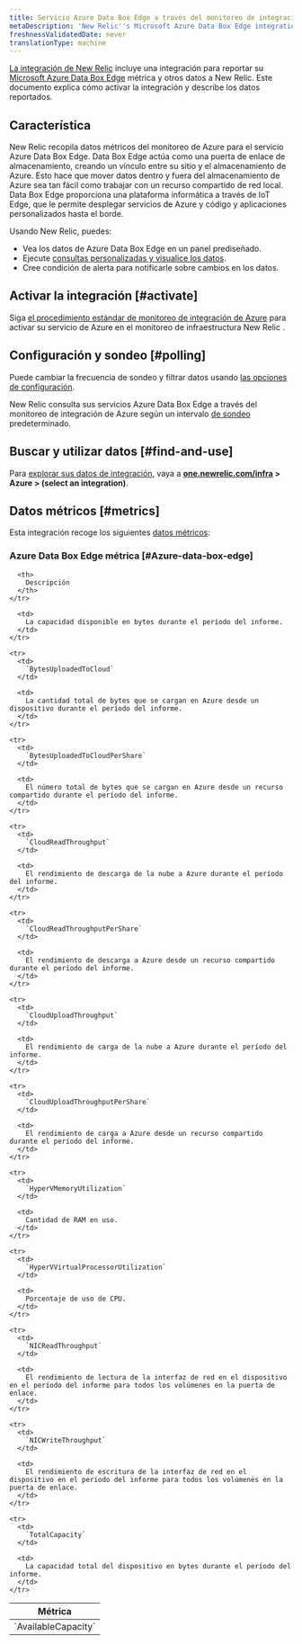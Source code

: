 ```yaml
---
title: Servicio Azure Data Box Edge a través del monitoreo de integración de Azure
metaDescription: 'New Relic''s Microsoft Azure Data Box Edge integration: what data it reports and how to enable it.'
freshnessValidatedDate: never
translationType: machine
---
```


[La integración de New Relic](/docs/infrastructure/integrations-getting-started/getting-started/introduction-infrastructure-integrations) incluye una integración para reportar su [Microsoft Azure Data Box Edge](https://azure.microsoft.com/en-us/updates/announcing-azure-data-box-edge/) métrica y otros datos a New Relic. Este documento explica cómo activar la integración y describe los datos reportados.

## Característica

New Relic recopila datos métricos del monitoreo de Azure para el servicio Azure Data Box Edge. Data Box Edge actúa como una puerta de enlace de almacenamiento, creando un vínculo entre su sitio y el almacenamiento de Azure. Esto hace que mover datos dentro y fuera del almacenamiento de Azure sea tan fácil como trabajar con un recurso compartido de red local. Data Box Edge proporciona una plataforma informática a través de IoT Edge, que le permite desplegar servicios de Azure y código y aplicaciones personalizados hasta el borde.

Usando New Relic, puedes:

* Vea los datos de Azure Data Box Edge en un panel prediseñado.
* Ejecute [consultas personalizadas y visualice los datos](/docs/infrastructure/integrations-getting-started/getting-started/use-integration-data-new-relic-insights).
* Cree condición de alerta para notificarle sobre cambios en los datos.

## Activar la integración [#activate]

Siga [el procedimiento estándar de monitoreo de integración de Azure](/docs/infrastructure/microsoft-azure-integrations/azure-integrations-list/azure-monitor) para activar su servicio de Azure en el monitoreo de infraestructura New Relic .

## Configuración y sondeo [#polling]

Puede cambiar la frecuencia de sondeo y filtrar datos usando [las opciones de configuración](/docs/infrastructure/microsoft-azure-integrations/azure-integrations-list/azure-monitor/#settings).

New Relic consulta sus servicios Azure Data Box Edge a través del monitoreo de integración de Azure según un intervalo [de sondeo](/docs/infrastructure/microsoft-azure-integrations/azure-integrations-list/azure-monitor/#settings) predeterminado.

## Buscar y utilizar datos [#find-and-use]

Para [explorar sus datos de integración](/docs/infrastructure/integrations/find-use-infrastructure-integration-data), vaya a <DNT>**[one.newrelic.com/infra](https://one.newrelic.com/infra) > Azure > (select an integration)**</DNT>.

## Datos métricos [#metrics]

Esta integración recoge los siguientes [datos métricos](/docs/infrastructure/integrations-getting-started/getting-started/understand-integration-data-data-types#metric):

### Azure Data Box Edge métrica [#Azure-data-box-edge]

<table>
  <thead>
    <tr>
      <th style={{ width: "300px" }}>
        Métrica
      </th>

      <th>
        Descripción
      </th>
    </tr>
  </thead>

  <tbody>
    <tr>
      <td>
        `AvailableCapacity`
      </td>

      <td>
        La capacidad disponible en bytes durante el período del informe.
      </td>
    </tr>

    <tr>
      <td>
        `BytesUploadedToCloud`
      </td>

      <td>
        La cantidad total de bytes que se cargan en Azure desde un dispositivo durante el período del informe.
      </td>
    </tr>

    <tr>
      <td>
        `BytesUploadedToCloudPerShare`
      </td>

      <td>
        El número total de bytes que se cargan en Azure desde un recurso compartido durante el período del informe.
      </td>
    </tr>

    <tr>
      <td>
        `CloudReadThroughput`
      </td>

      <td>
        El rendimiento de descarga de la nube a Azure durante el período del informe.
      </td>
    </tr>

    <tr>
      <td>
        `CloudReadThroughputPerShare`
      </td>

      <td>
        El rendimiento de descarga a Azure desde un recurso compartido durante el período del informe.
      </td>
    </tr>

    <tr>
      <td>
        `CloudUploadThroughput`
      </td>

      <td>
        El rendimiento de carga de la nube a Azure durante el período del informe.
      </td>
    </tr>

    <tr>
      <td>
        `CloudUploadThroughputPerShare`
      </td>

      <td>
        El rendimiento de carga a Azure desde un recurso compartido durante el período del informe.
      </td>
    </tr>

    <tr>
      <td>
        `HyperVMemoryUtilization`
      </td>

      <td>
        Cantidad de RAM en uso.
      </td>
    </tr>

    <tr>
      <td>
        `HyperVVirtualProcessorUtilization`
      </td>

      <td>
        Porcentaje de uso de CPU.
      </td>
    </tr>

    <tr>
      <td>
        `NICReadThroughput`
      </td>

      <td>
        El rendimiento de lectura de la interfaz de red en el dispositivo en el período del informe para todos los volúmenes en la puerta de enlace.
      </td>
    </tr>

    <tr>
      <td>
        `NICWriteThroughput`
      </td>

      <td>
        El rendimiento de escritura de la interfaz de red en el dispositivo en el período del informe para todos los volúmenes en la puerta de enlace.
      </td>
    </tr>

    <tr>
      <td>
        `TotalCapacity`
      </td>

      <td>
        La capacidad total del dispositivo en bytes durante el período del informe.
      </td>
    </tr>
  </tbody>
</table>